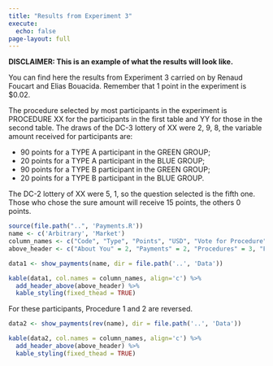 ```yaml
---
title: "Results from Experiment 3"
execute: 
  echo: false
page-layout: full
---
```

**DISCLAIMER: This is an example of what the results will look like.**

You can find here the results from Experiment 3 carried on by Renaud Foucart and Elias Bouacida. Remember that 1 point in the experiment is \$0.02.

The procedure selected by most participants in the experiment is PROCEDURE XX for the participants in the first table and YY for those in the second table.
The draws of the DC-3 lottery of XX were 2, 9, 8, the variable amount received for participants are:

- 90 points for a TYPE A participant in the GREEN GROUP;
- 20 points for a TYPE A participant in the BLUE GROUP;
- 90 points for a TYPE B participant in the GREEN GROUP;
- 20 points for a TYPE B participant in the BLUE GROUP.

The DC-2 lottery of XX were 5, 1, so the question selected is the fifth one. Those who chose the sure amount will receive 15 points, the others 0 points.

```r
source(file.path("..", 'Payments.R'))
name <- c('Arbitrary', 'Market')
column_names <- c("Code", "Type", "Points", "USD", "Vote for Procedure", "Compensation Asked", "Group", "Blue Compensation", "Procedure", "Collective", "About Procedures", "Lottery")
above_header <- c("About You" = 2, "Payments" = 2, "Procedures" = 3, "Procedure Payments" = 3, "Expectations" = 1, " " =1)
```

```r
data1 <- show_payments(name, dir = file.path('..', 'Data'))

kable(data1, col.names = column_names, align='c') %>%
  add_header_above(above_header) %>% 
  kable_styling(fixed_thead = TRUE)
```

For these participants, Procedure 1 and 2 are reversed.

```r
data2 <- show_payments(rev(name), dir = file.path('..', 'Data'))

kable(data2, col.names = column_names, align='c') %>%
  add_header_above(above_header) %>% 
  kable_styling(fixed_thead = TRUE)
```